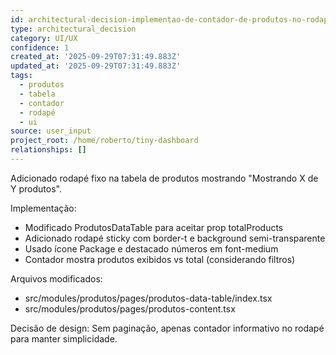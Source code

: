 ```yaml
---
id: architectural-decision-implementao-de-contador-de-produtos-no-rodap-da-tabela
type: architectural_decision
category: UI/UX
confidence: 1
created_at: '2025-09-29T07:31:49.883Z'
updated_at: '2025-09-29T07:31:49.883Z'
tags:
  - produtos
  - tabela
  - contador
  - rodapé
  - ui
source: user_input
project_root: /home/roberto/tiny-dashboard
relationships: []
---
```

Adicionado rodapé fixo na tabela de produtos mostrando "Mostrando X de Y produtos".

Implementação:
- Modificado ProdutosDataTable para aceitar prop totalProducts
- Adicionado rodapé sticky com border-t e background semi-transparente
- Usado ícone Package e destacado números em font-medium
- Contador mostra produtos exibidos vs total (considerando filtros)

Arquivos modificados:
- src/modules/produtos/pages/produtos-data-table/index.tsx
- src/modules/produtos/pages/produtos-content.tsx

Decisão de design: Sem paginação, apenas contador informativo no rodapé para manter simplicidade.
